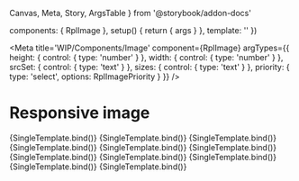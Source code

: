   Canvas,
  Meta,
  Story,
  ArgsTable
} from '@storybook/addon-docs'

  components: { RplImage },
  setup() {
    return { args }
  },
  template: '<RplImage v-bind="args" />'
})

<Meta
  title='WIP/Components/Image'
  component={RplImage}
  argTypes={{
    height: {
      control: { type: 'number' }
    },
    width: {
      control: { type: 'number' }
    },
    srcSet: {
      control: { type: 'text' }
    },
    sizes: {
      control: { type: 'text' }
    },
    priority: {
      type: 'select',
      options: RplImagePriority
    }
  }}
/>

# Responsive image

<ArgsTable of={RplImage} />

<Canvas>
  <Story
    name='Image'
    args={{
      src: 'https://via.placeholder.com/900x600'
    }}
    play={a11yStoryCheck}
  >
    {SingleTemplate.bind()}
  </Story>
  <Story
    name='Circle'
    args={{
      src: 'https://images.unsplash.com/photo-1634926878768-2a5b3c42f139?w=1680&q=80',
      height: 200,
      width: 200,
      circle: true,
    }}
    play={a11yStoryCheck}
  >
    {SingleTemplate.bind()}
  </Story>
  <Story
    name='Square 1/1'
    args={{
      src: 'https://images.unsplash.com/photo-1514395462725-fb4566210144?w=1680&q=80',
      height: 500,
      width: 600,
      aspect: '1/1'
    }}
    play={a11yStoryCheck}
  >
    {SingleTemplate.bind()}
  </Story>
  <Story
    name='Full 4/3'
    args={{
      src: 'https://images.unsplash.com/photo-1514395462725-fb4566210144?w=1680&q=80',
      height: 500,
      width: 600,
      aspect: '4/3'
    }}
    play={a11yStoryCheck}
  >
    {SingleTemplate.bind()}
  </Story>
  <Story
    name='Wide 16/9'
    args={{
      src: 'https://images.unsplash.com/photo-1514395462725-fb4566210144?w=1680&q=80',
      height: 500,
      width: 600,
      aspect: '16/9'
    }}
    play={a11yStoryCheck}
  >
    {SingleTemplate.bind()}
  </Story>
  <Story
    name='Ultrawide 21/9'
    args={{
      src: 'https://images.unsplash.com/photo-1514395462725-fb4566210144?w=1680&q=80',
      height: 500,
      width: 600,
      aspect: '21/9'
    }}
    play={a11yStoryCheck}
  >
    {SingleTemplate.bind()}
  </Story>
  <Story
    name='Panorama 3/1'
    args={{
      src: 'https://images.unsplash.com/photo-1514395462725-fb4566210144?w=1680&q=80',
      height: 500,
      width: 600,
      aspect: '3/1'
    }}
    play={a11yStoryCheck}
  >
    {SingleTemplate.bind()}
  </Story>
  <Story
    name='Lazy loading'
    args={{
      src: 'https://images.unsplash.com/photo-1514395462725-fb4566210144?w=1680&q=80',
      height: 500,
      width: 600,
      priority: 'low'
    }}
    play={a11yStoryCheck}
  >
    {SingleTemplate.bind()}
  </Story>
  <Story
    name='Responsive ratios'
    args={{
      src: 'https://images.unsplash.com/photo-1514395462725-fb4566210144?w=1680&q=80',
      height: 500,
      width: 600,
      aspect: { xs: '1/1', s: '4/3', m: '16/9', l: '21/9', xl: '3/1' },
      priority: 'high'
    }}
    play={a11yStoryCheck}
  >
    {SingleTemplate.bind()}
  </Story>
  <Story
    name='Focal position'
    args={{
      src: 'https://images.unsplash.com/photo-1561618030-ecca407d3ba4?w=1600&q=80',
      height: 1067,
      width: 1600,
      focalPoint: {
        x: 250,
        y: 900
      },
      aspect: { xs: '1/1', s: '4/3', m: '16/9', l: '21/9', xl: '3/1' },
      priority: 'high'
    }}
    play={a11yStoryCheck}
  >
    {SingleTemplate.bind()}
  </Story>
  <Story
    name='Source sets'
    args={{
      src: 'https://via.placeholder.com/480x500',
      srcSet: 'https://via.placeholder.com/640x350 640w, https://via.placeholder.com/960x500 960w',
      sizes: '(min-width: 640px) 640px, (min-width: 960px) 960px'
    }}
    play={a11yStoryCheck}
  >
    {SingleTemplate.bind()}
  </Story>
</Canvas>
